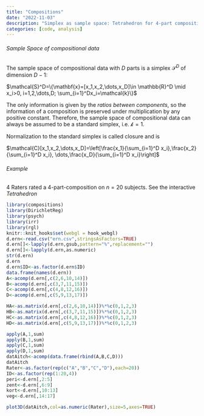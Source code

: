 ```yaml
---
title: "Compositions"
date: "2022-11-03"
description: "Simplex as sample space: Tetrahedron for 4-part compositions"
categories: [code, analysis]
---
```



###### Sample Space of compositional data ######

The sample space of compositional data with $D$ parts is a simplex $\mathcal{S}^D$ of dimension $D-1$: 

$\mathcal{S}^D=\{\mathbf{x}=[x_1,x_2,\dots,x_D]\in \mathbb{R}^D \mid
x_i>0, i=1,2,\dots,D; \sum_{i=1}^Dx_i=\mathcal{k}\}$

The only information is given by the *ratios between components*, so
the information of a composition is preserved under multiplication by
any positive constant. Therefore, the sample space of compositional
data can always be assumed to be a standard simplex, i.e. $\mathcal{k}
= 1$.

Normalization to the standard simplex is called closure and is

$\mathcal{C}[x_1,x_2,\dots,x_D]=\left[\frac{x_1}{\sum_{i=1}^D x_i},\frac{x_2}{\sum_{i=1}^D x_i}, \dots,\frac{x_D}{\sum_{i=1}^D x_i}\right]$


###### Example ######

4 Raters rated a 4-part-composition on $n=20$ subjects. See the interactive *Tetrahedron*

```r
library(compositions)
library(DirichletReg)
library(psych)
library(irr)
library(rgl)
knitr::knit_hooks$set(webgl = hook_webgl)
d.ern<-read.csv("ern.csv",stringsAsFactors=TRUE)
d.ern[]<-lapply(d.ern,gsub,pattern="%",replacement="")
d.ern[]<-lapply(d.ern,as.numeric)
str(d.ern)
d.ern
d.ern$ID<-as.factor(d.ern$ID)
data.frame(names(d.ern))
A<-acomp(d.ern[,c(2,6,10,14)])
B<-acomp(d.ern[,c(3,7,11,15)])
C<-acomp(d.ern[,c(4,8,12,16)])
D<-acomp(d.ern[,c(5,9,13,17)])

HA<-as.matrix(d.ern[,c(2,6,10,14)])%*%c(0,1,2,3)
HB<-as.matrix(d.ern[,c(3,7,11,15)])%*%c(0,1,2,3)
HC<-as.matrix(d.ern[,c(4,8,12,16)])%*%c(0,1,2,3)
HD<-as.matrix(d.ern[,c(5,9,13,17)])%*%c(0,1,2,3)

apply(A,1,sum) 
apply(B,1,sum)
apply(C,1,sum) 
apply(D,1,sum)
datAitch<-acomp(data.frame(rbind(A,B,C,D)))
datAitch
Rater<-as.factor(rep(c("A","B","C","D"),each=20))
ID<-as.factor(rep(1:20,4))
peri<-d.ern[,2:5]
zent<-d.ern[,6:9]
kort<-d.ern[,10:13]
veg<-d.ern[,14:17]
```



```r
plot3D(datAitch,col=as.numeric(Rater),size=5,axes=TRUE)
```
